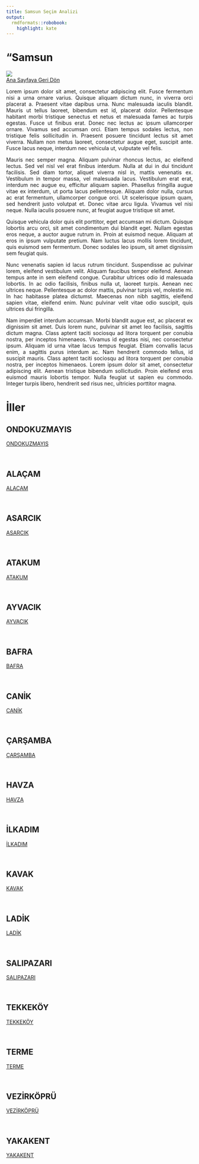 ```yaml
---
title: Samsun Seçim Analizi
output:
  rmdformats::robobook:
    highlight: kate
---
```

# "Samsun

<img src="https://ontheworldmap.com/turkey/map-of-turkey.jpg" ><br>
 <a href="https://aiasci.github.io/secimdeneme/">Ana Sayfaya Geri Dön</a> <br>


::: {style="text-align: justify;"}
Lorem ipsum dolor sit amet, consectetur adipiscing elit. Fusce fermentum nisi a urna ornare varius. Quisque aliquam dictum nunc, in viverra orci placerat a. Praesent vitae dapibus urna. Nunc malesuada iaculis blandit. Mauris ut tellus laoreet, bibendum est id, placerat dolor. Pellentesque habitant morbi tristique senectus et netus et malesuada fames ac turpis egestas. Fusce ut finibus erat. Donec nec lectus ac ipsum ullamcorper ornare. Vivamus sed accumsan orci. Etiam tempus sodales lectus, non tristique felis sollicitudin in. Praesent posuere tincidunt lectus sit amet viverra. Nullam non metus laoreet, consectetur augue eget, suscipit ante. Fusce lacus neque, interdum nec vehicula ut, vulputate vel felis.
:::


::: {style="text-align: justify;"}
Mauris nec semper magna. Aliquam pulvinar rhoncus lectus, ac eleifend lectus. Sed vel nisl vel erat finibus interdum. Nulla at dui in dui tincidunt facilisis. Sed diam tortor, aliquet viverra nisl in, mattis venenatis ex. Vestibulum in tempor massa, vel malesuada lacus. Vestibulum erat erat, interdum nec augue eu, efficitur aliquam sapien. Phasellus fringilla augue vitae ex interdum, ut porta lacus pellentesque. Aliquam dolor nulla, cursus ac erat fermentum, ullamcorper congue orci. Ut scelerisque ipsum quam, sed hendrerit justo volutpat et. Donec vitae arcu ligula. Vivamus vel nisi neque. Nulla iaculis posuere nunc, at feugiat augue tristique sit amet.
:::


::: {style="text-align: justify;"}
Quisque vehicula dolor quis elit porttitor, eget accumsan mi dictum. Quisque lobortis arcu orci, sit amet condimentum dui blandit eget. Nullam egestas eros neque, a auctor augue rutrum in. Proin at euismod neque. Aliquam at eros in ipsum vulputate pretium. Nam luctus lacus mollis lorem tincidunt, quis euismod sem fermentum. Donec sodales leo ipsum, sit amet dignissim sem feugiat quis.
:::


::: {style="text-align: justify;"}
Nunc venenatis sapien id lacus rutrum tincidunt. Suspendisse ac pulvinar lorem, eleifend vestibulum velit. Aliquam faucibus tempor eleifend. Aenean tempus ante in sem eleifend congue. Curabitur ultrices odio id malesuada lobortis. In ac odio facilisis, finibus nulla ut, laoreet turpis. Aenean nec ultrices neque. Pellentesque ac dolor mattis, pulvinar turpis vel, molestie mi. In hac habitasse platea dictumst. Maecenas non nibh sagittis, eleifend sapien vitae, eleifend enim. Nunc pulvinar velit vitae odio suscipit, quis ultrices dui fringilla.
:::


::: {style="text-align: justify;"}
Nam imperdiet interdum accumsan. Morbi blandit augue est, ac placerat ex dignissim sit amet. Duis lorem nunc, pulvinar sit amet leo facilisis, sagittis dictum magna. Class aptent taciti sociosqu ad litora torquent per conubia nostra, per inceptos himenaeos. Vivamus id egestas nisi, nec consectetur ipsum. Aliquam id urna vitae lacus tempus feugiat. Etiam convallis lacus enim, a sagittis purus interdum ac. Nam hendrerit commodo tellus, id suscipit mauris. Class aptent taciti sociosqu ad litora torquent per conubia nostra, per inceptos himenaeos. Lorem ipsum dolor sit amet, consectetur adipiscing elit. Aenean tristique bibendum sollicitudin. Proin eleifend eros euismod mauris lobortis tempor. Nulla feugiat ut sapien eu commodo. Integer turpis libero, hendrerit sed risus nec, ultricies porttitor magna. 
:::

# İller


## ONDOKUZMAYIS

 <a href="ONDOKUZMAYIS">ONDOKUZMAYIS</a> 

<br>


## ALAÇAM

 <a href="ALAÇAM">ALAÇAM</a> 

<br>


## ASARCIK

 <a href="ASARCIK">ASARCIK</a> 

<br>


## ATAKUM

 <a href="ATAKUM">ATAKUM</a> 

<br>


## AYVACIK

 <a href="AYVACIK">AYVACIK</a> 

<br>


## BAFRA

 <a href="BAFRA">BAFRA</a> 

<br>


## CANİK

 <a href="CANİK">CANİK</a> 

<br>


## ÇARŞAMBA

 <a href="ÇARŞAMBA">ÇARŞAMBA</a> 

<br>


## HAVZA

 <a href="HAVZA">HAVZA</a> 

<br>


## İLKADIM

 <a href="İLKADIM">İLKADIM</a> 

<br>


## KAVAK

 <a href="KAVAK">KAVAK</a> 

<br>


## LADİK

 <a href="LADİK">LADİK</a> 

<br>


## SALIPAZARI

 <a href="SALIPAZARI">SALIPAZARI</a> 

<br>


## TEKKEKÖY

 <a href="TEKKEKÖY">TEKKEKÖY</a> 

<br>


## TERME

 <a href="TERME">TERME</a> 

<br>


## VEZİRKÖPRÜ

 <a href="VEZİRKÖPRÜ">VEZİRKÖPRÜ</a> 

<br>


## YAKAKENT

 <a href="YAKAKENT">YAKAKENT</a> 

<br>

